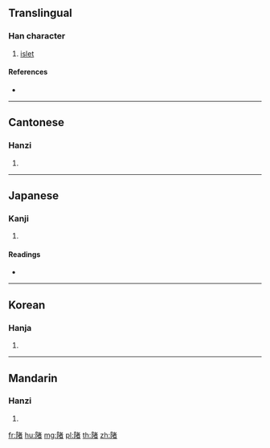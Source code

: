 {{character info/new}}
==Translingual==

===Han character===
{{Han char|rn=170|rad=阜|as=09|sn=12|four=74260|canj=NLJKA}}

# [[islet]]

====References====
* {{Han ref|kx=1355.140|dkj=41724|dj=1859.130|hdz=64134.040|uh=967C|ud=38524|bh=D847|bd=55367}}

----

==Cantonese==

===Hanzi===
{{yue-hanzi|jyut=|y=jyu2}}

# {{defn|lang=yue|sort=阜09}}

----

==Japanese==

===Kanji===
{{ja-kanji|grade=|rs=阜09}}

# {{defn|lang=ja|sort=阜09}}

====Readings====
* {{ja-readings|on=[[しょ]] (sho), [[と]] (to), [[つ]] (tsu), [[ず]] (zu)|kun=[[しま]] (shima)}}

----

==Korean==

===Hanja===
{{ko-hanja|hangeul=저|eumhun=|rv=jeo|mr=chŏ|y=ce}}

# {{defn|lang=ko|sort=阜09}}

----

==Mandarin==

===Hanzi===
{{cmn-hanzi|pin=[[zhǔ]] ([[zhu3]])|wg=chu<sup>3</sup>}}

# {{defn|lang=cmn|sort=阜09}}

[[fr:陼]]
[[hu:陼]]
[[mg:陼]]
[[pl:陼]]
[[th:陼]]
[[zh:陼]]